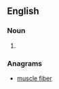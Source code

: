 ==English==

===Noun===
{{en-noun}}

# {{alternative spelling of|muscle fiber|lang=en}}

===Anagrams===
* [[muscle fiber#English|muscle fiber]]